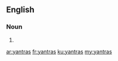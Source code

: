 ==English==

===Noun===
{{head|en|plural}}

# {{plural of|yantra|lang=en}}

[[ar:yantras]]
[[fr:yantras]]
[[ku:yantras]]
[[my:yantras]]